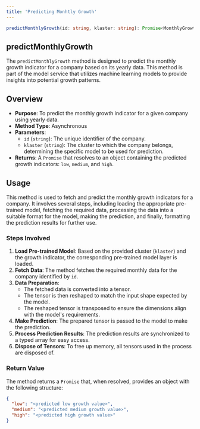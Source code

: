 ```yaml
---
title: 'Predicting Monhtly Growth'
---
```

```typescript
predictMonthlyGrowth(id: string, klaster: string): Promise<MonthlyGrowthPrediction>
```
## predictMonthlyGrowth

The `predictMonthlyGrowth` method is designed to predict the monthly growth indicator for a company based on its yearly data. This method is part of the model service that utilizes machine learning models to provide insights into potential growth patterns.

## Overview

- **Purpose**: To predict the monthly growth indicator for a given company using yearly data.
- **Method Type**: Asynchronous
- **Parameters**:
  - `id` (`string`): The unique identifier of the company.
  - `klaster` (`string`): The cluster to which the company belongs, determining the specific model to be used for prediction.
- **Returns**: A `Promise` that resolves to an object containing the predicted growth indicators: `low`, `medium`, and `high`.

## Usage

This method is used to fetch and predict the monthly growth indicators for a company. It involves several steps, including loading the appropriate pre-trained model, fetching the required data, processing the data into a suitable format for the model, making the prediction, and finally, formatting the prediction results for further use.

### Steps Involved

1. **Load Pre-trained Model**: Based on the provided cluster (`klaster`) and the growth indicator, the corresponding pre-trained model layer is loaded.
2. **Fetch Data**: The method fetches the required monthly data for the company identified by `id`.
3. **Data Preparation**:
   - The fetched data is converted into a tensor.
   - The tensor is then reshaped to match the input shape expected by the model.
   - The reshaped tensor is transposed to ensure the dimensions align with the model's requirements.
4. **Make Prediction**: The prepared tensor is passed to the model to make the prediction.
5. **Process Prediction Results**: The prediction results are synchronized to a typed array for easy access.
6. **Dispose of Tensors**: To free up memory, all tensors used in the process are disposed of.

### Return Value

The method returns a `Promise` that, when resolved, provides an object with the following structure:

```json
{
  "low": "<predicted low growth value>",
  "medium": "<predicted medium growth value>",
  "high": "<predicted high growth value>"
}